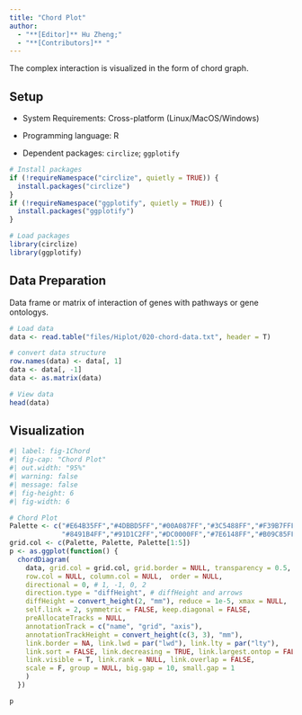 ```yaml
---
title: "Chord Plot"
author:
  - "**[Editor]** Hu Zheng;"
  - "**[Contributors]** "
---
```


The complex interaction is visualized in the form of chord graph.

## Setup

-   System Requirements: Cross-platform (Linux/MacOS/Windows)

-   Programming language: R

-   Dependent packages: `circlize`; `ggplotify`

```r
# Install packages
if (!requireNamespace("circlize", quietly = TRUE)) {
  install.packages("circlize")
}
if (!requireNamespace("ggplotify", quietly = TRUE)) {
  install.packages("ggplotify")
}

# Load packages
library(circlize)
library(ggplotify)
```

## Data Preparation

Data frame or matrix of interaction of genes with pathways or gene ontologys.

```r
# Load data
data <- read.table("files/Hiplot/020-chord-data.txt", header = T)

# convert data structure
row.names(data) <- data[, 1]
data <- data[, -1]
data <- as.matrix(data)

# View data
head(data)
```

## Visualization

```r
#| label: fig-1Chord
#| fig-cap: "Chord Plot"
#| out.width: "95%"
#| warning: false
#| message: false
#| fig-height: 6
#| fig-width: 6

# Chord Plot
Palette <- c("#E64B35FF","#4DBBD5FF","#00A087FF","#3C5488FF","#F39B7FFF",
             "#8491B4FF","#91D1C2FF","#DC0000FF","#7E6148FF","#B09C85FF")
grid.col <- c(Palette, Palette, Palette[1:5])
p <- as.ggplot(function() {
  chordDiagram(
    data, grid.col = grid.col, grid.border = NULL, transparency = 0.5,
    row.col = NULL, column.col = NULL,  order = NULL,
    directional = 0, # 1, -1, 0, 2
    direction.type = "diffHeight", # diffHeight and arrows
    diffHeight = convert_height(2, "mm"), reduce = 1e-5, xmax = NULL, 
    self.link = 2, symmetric = FALSE, keep.diagonal = FALSE, 
    preAllocateTracks = NULL,
    annotationTrack = c("name", "grid", "axis"),
    annotationTrackHeight = convert_height(c(3, 3), "mm"),
    link.border = NA, link.lwd = par("lwd"), link.lty = par("lty"), 
    link.sort = FALSE, link.decreasing = TRUE, link.largest.ontop = FALSE,
    link.visible = T, link.rank = NULL, link.overlap = FALSE,
    scale = F, group = NULL, big.gap = 10, small.gap = 1
    )
  })

p
```




